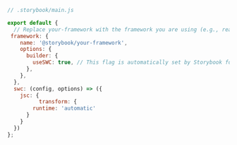 ```js
// .storybook/main.js

export default {
  // Replace your-framework with the framework you are using (e.g., react-webpack5, vue3-vite)
 framework: {
    name: '@storybook/your-framework',
    options: {
      builder: {
        useSWC: true, // This flag is automatically set by Storybook for all new Webpack5 projects (except Angular) in Storybook 7.6
      },
    },
  },
  swc: (config, options) => ({
    jsc: {
		  transform: {
        runtime: 'automatic'
      }
    }
  })
};
```
